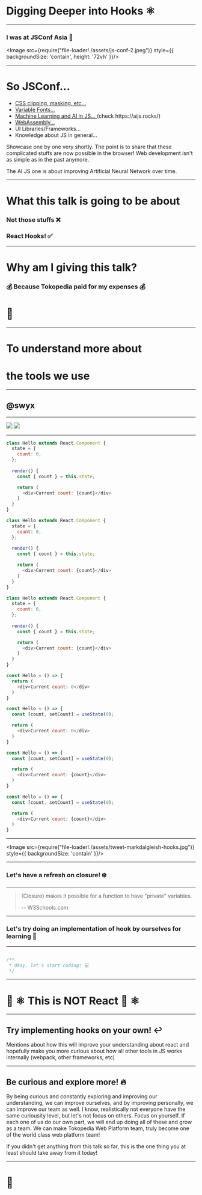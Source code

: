 

# Digging Deeper into Hooks :atom_symbol:

<SocialMediaContact />

---

### I was at JSConf Asia :tada:
<Image src={require("file-loader!./assets/js-conf-2.jpeg")} style={{ backgroundSize: 'contain', height: '72vh' }}/>

---

# So JSConf...

<ul>
  <Appear>
    <li>
      <a
        href="https://codepen.io/alexpopovich/full/yoXbZd"
        target="_blank"
      >
        CSS clipping, masking, etc...
      </a>
    </li>
    <li>
      <a
        href="https://codepen.io/mandymichael/full/YYaWop"
        target="_blank"
      >
        Variable Fonts...
      </a>
    </li>
    <li>
      <a
        href="https://aijs.rocks/inspire/evolution-simulator/"
        target="_blank"
      >
        Machine Learning and AI in JS...
      </a>
      (check https://aijs.rocks/)
    </li>
    <li>
      <a href="https://squoosh.app/" target="_blank">
        WebAssembly...
      </a>
    </li>
    <li>UI Libraries/Frameworks...</li>
    <li>Knowledge about JS in general...</li>
  </Appear>
</ul>

<Notes>
  Showcase one by one very shortly. 
  The point is to share that these complicated stuffs are now possible in the browser! 
  Web development isn't as simple as in the past anymore.

The AI JS one is about improving Artificial Neural Network over time.

</Notes>

---

# What this talk is going to be about

<Appear>
  <h3>Not those stuffs ❌</h3>
  <h3>React Hooks! ✅</h3>
</Appear>

---

# Why am I giving this talk?
<Appear>
  <h3>💰 Because Tokopedia paid for my expenses 💰</h3>
  <h1>🤭</h1>
</Appear>

---

# To understand more about 
# the tools we use

---

<Split>
  <SwyxProfile />
  <div style={{ width: '36vw', padding: '' }}><h2>@swyx</h2></div>
</Split>

---

<div style={{ display: 'flex', flexDirection: 'row', padding: '4vw', justifyContent: 'space-around' }}>
  <Image src={require("file-loader!./assets/hooks-video.png")} style={{ width: '48vw', height: '36vw', backgroundSize: 'contain' }} />
  <Image src={require("file-loader!./assets/hooks-docs.png")} style={{ width: '48vw', height: '36vw', backgroundSize: 'contain' }} />
</div>

---

<CodeSurferLayout>

```js title="This is a class component with state"
class Hello extends React.Component {
  state = {
    count: 0,
  };
  
  render() {
    const { count } = this.state;

    return (
      <div>Current count: {count}</div>
    )
  }
}
```

```js 2:4 subtitle="we have this state..."
class Hello extends React.Component {
  state = {
    count: 0,
  };
  
  render() {
    const { count } = this.state;

    return (
      <div>Current count: {count}</div>
    )
  }
}
```

```js 10 subtitle="and we render it here"
class Hello extends React.Component {
  state = {
    count: 0,
  };
  
  render() {
    const { count } = this.state;

    return (
      <div>Current count: {count}</div>
    )
  }
}
```

```js subtitle="This is a function component"
const Hello = () => {
  return (
    <div>Current count: 0</div>
  )
}
```

```js subtitle="now we add a useState() hook"
const Hello = () => {
  const [count, setCount] = useState(0);

  return (
    <div>Current count: 0</div>
  )
}
```

```js subtitle="use the value..."
const Hello = () => {
  const [count, setCount] = useState(0);

  return (
    <div>Current count: {count}</div>
  )
}
```

```js 1:9 subtitle="And now we have a function component with state"
const Hello = () => {
  const [count, setCount] = useState(0);

  return (
    <div>Current count: {count}</div>
  )
}
```

</CodeSurferLayout>

---

<Image src={require("file-loader!./assets/tweet-markdalgleish-hooks.jpg")} style={{ backgroundSize: 'contain' }}/>

---

### Let's have a refresh on closure! ❄️

---

> (Closure) makes it possible for a function to have "private" variables. 
> 
> -- W3Schools.com

---

### Let's try doing an implementation of hook by ourselves for learning 🤔

---

<CodeSurferLayout>

```js
```

```js
/**
 * Okay, let's start coding! 💻
 */
```

</CodeSurferLayout>

---

# :no_entry_sign: :atom_symbol: This is __**NOT**__ React :no_entry_sign: :atom_symbol:

---

## Try implementing hooks on your own! :leftwards_arrow_with_hook:

<Notes>
  Mentions about how this will improve your understanding about react and hopefully make 
  you more curious about how all other tools in JS works internally (webpack, other frameworks, etc)
</Notes>

---

## Be curious and explore more! :fire:

<Notes>
  By being curious and constantly exploring and improving our understanding, we can improve ourselves, and
  by improving personally, we can improve our team as well. I know, realistically not everyone have the same curiousity level,
  but let's not focus on others. Focus on yourself. If each one of us do our own part, we will end up 
  doing all of these and grow as a team. We can make Tokopedia Web Platform team, truly become one of the 
  world class web platform team!

  If you didn't get anything from this talk so far, this is the one thing you at least should take away from it today!
</Notes>

---

# :wave:
